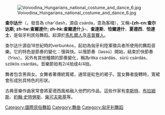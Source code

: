 {{otheruses|subject=民俗舞蹈|other=維托里奧·蒙蒂的知名作品|查尔达什 (蒙蒂)|-{zh-cn:查尔达什 (蒙蒂); zh-tw:查爾達斯 (蒙蒂); zh-hk:查爾達斯 (蒙蒂);}-}}
{{NoteTA
|G1 = Music
}}
[[File:Voivodina_Hungarians_national_costume_and_dance_6.jpg|thumb]]

'''查尔达什'''（{{lang-hu|Csárdás、Czárdás}}，發音為 char'dash，源自 csárda，意為客棧），又稱'''-{zh-cn:查尔达斯; zh-tw:查爾達什; zh-hk:查爾達什;}-'''、'''查達斯'''、'''恰爾達什'''、'''夏德西'''、'''恰達士'''，是匈牙利民俗舞蹈。起源於[[馬札爾人|馬札爾人]]及[[羅姆人|吉普賽人]]。

查尔达什源自18世紀時的verbunkos，起初為匈牙利陸軍徵兵者所使用的舞蹈音樂。它的特色是節奏的變化：慢與快。以慢節奏（lassú）開始，結束於快節奏（friss）。另外有其他種類的節奏變化，稱為ritka csárdás、sürü csárdás、szökös csárdás。音樂節拍有2/4拍或4/4拍。

舞者包含男與女。女舞者著傳統寬裙，通常是紅色的裙子。當女舞者旋轉時，寬裙會形成別具特色的形狀。

古典音樂作曲家常會將夏德西風格融入他們的作品，這些作家有[[弗蘭茲·李斯特|李斯特]]、[[布拉姆斯|布拉姆斯]]、[[約翰·史特勞斯|約翰·史特勞斯]]、[[柴可夫斯基|柴可夫斯基]]等。

[[Category:國際民俗舞蹈|Category:國際民俗舞蹈]]
[[Category:舞曲|Category:舞曲]]
[[Category:匈牙利舞蹈|Category:匈牙利舞蹈]]